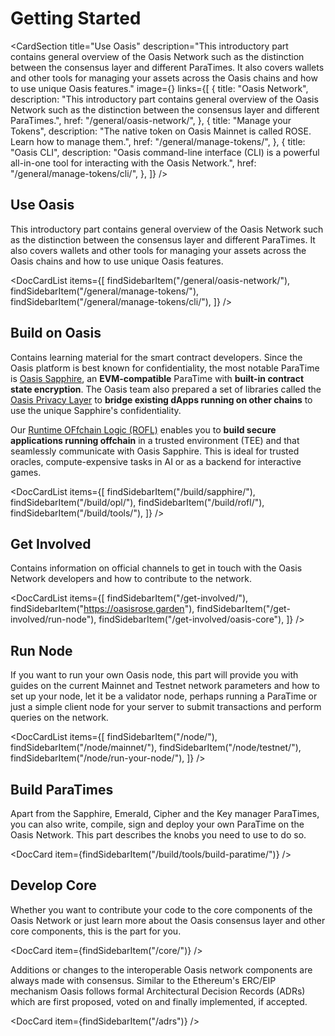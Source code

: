 
# Getting Started

<CardSection
  title="Use Oasis"
  description="This introductory part contains general overview of the Oasis Network such as the distinction between the consensus layer and different ParaTimes. It also covers wallets and other tools for managing your assets across the Oasis chains and how to use unique Oasis features."
  image={<OasisImage className="w-80 h-auto text-indigo-600" />}
  links={[
    {
      title: "Oasis Network",
      description:
        "This introductory part contains general overview of the Oasis Network such as the distinction between the consensus layer and different ParaTimes.",
      href: "/general/oasis-network/",
    },
    {
      title: "Manage your Tokens",
      description:
        "The native token on Oasis Mainnet is called ROSE. Learn how to manage them.",
      href: "/general/manage-tokens/",
    },
    {
      title: "Oasis CLI",
      description:
        "Oasis command-line interface (CLI) is a powerful all-in-one tool for interacting with the Oasis Network.",
      href: "/general/manage-tokens/cli/",
    },
  ]}
/>

## Use Oasis

This introductory part contains general overview of the Oasis Network such as
the distinction between the consensus layer and different ParaTimes. It
also covers wallets and other tools for managing your assets across the Oasis
chains and how to use unique Oasis features.

<DocCardList
  items={[
    findSidebarItem("/general/oasis-network/"),
    findSidebarItem("/general/manage-tokens/"),
    findSidebarItem("/general/manage-tokens/cli/"),
  ]}
/>

## Build on Oasis

Contains learning material for the smart contract developers. Since the Oasis
platform is best known for confidentiality, the most notable ParaTime is
[Oasis Sapphire], an **EVM-compatible** ParaTime with **built-in contract state
encryption**. The Oasis team also prepared a set of libraries called the
[Oasis Privacy Layer] to **bridge existing dApps running on other chains** to
use the unique Sapphire's confidentiality.

Our [Runtime OFfchain Logic (ROFL)][ROFL] enables you to **build secure applications running
offchain** in a trusted environment (TEE) and that seamlessly communicate with
Oasis Sapphire. This is ideal for trusted oracles, compute-expensive tasks
in AI or as a backend for interactive games.

<DocCardList
  items={[
    findSidebarItem("/build/sapphire/"),
    findSidebarItem("/build/opl/"),
    findSidebarItem("/build/rofl/"),
    findSidebarItem("/build/tools/"),
  ]}
/>

[Oasis Sapphire]: ./build/sapphire/README.mdx
[Oasis Privacy Layer]: ./build/opl/README.mdx
[ROFL]: ./build/rofl/README.mdx

## Get Involved

Contains information on official channels to get in touch with the Oasis Network
developers and how to contribute to the network.

<DocCardList
  items={[
    findSidebarItem("/get-involved/"),
    findSidebarItem("https://oasisrose.garden"),
    findSidebarItem("/get-involved/run-node"),
    findSidebarItem("/get-involved/oasis-core"),
  ]}
/>

## Run Node

If you want to run your own Oasis node, this part will provide you
with guides on the current Mainnet and Testnet network parameters and how to
set up your node, let it be a validator node, perhaps running a ParaTime or
just a simple client node for your server to submit transactions and perform
queries on the network.

<DocCardList
  items={[
    findSidebarItem("/node/"),
    findSidebarItem("/node/mainnet/"),
    findSidebarItem("/node/testnet/"),
    findSidebarItem("/node/run-your-node/"),
  ]}
/>

## Build ParaTimes

Apart from the Sapphire, Emerald, Cipher and the Key manager ParaTimes,
you can also write, compile, sign and deploy your own ParaTime on the Oasis
Network. This part describes the knobs you need to use to do so.

<DocCard item={findSidebarItem("/build/tools/build-paratime/")} />

## Develop Core

Whether you want to contribute your code to the core components of the Oasis
Network or just learn more about the Oasis consensus layer and other core
components, this is the part for you.

<DocCard item={findSidebarItem("/core/")} />

Additions or changes to the interoperable Oasis network components are always
made with consensus. Similar to the Ethereum's ERC/EIP mechanism Oasis follows
formal Architectural Decision Records (ADRs) which are first proposed, voted on
and finally implemented, if accepted.

<DocCard item={findSidebarItem("/adrs")} />
